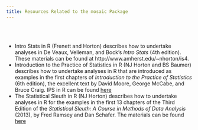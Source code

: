 ```yaml
---
title: Resources Related to the mosaic Package
---
```

</br>
</br>

- Intro Stats in R (Frenett and Horton) describes how to undertake analyses in De Veaux, Velleman, and Bock's *Intro Stats* (4th edition).  These materials can be found at http://www.amherst.edu/~nhorton/is4.
- Introduction to the Practice of Statistics in R (NJ Horton and BS Baumer) describes how to undertake analyses in R that are introduced as examples in the first chapters of *Introduction to the Practice of Statistics* (6th edition), the excellent text by David Moore, George McCabe, and Bruce Craig. IPS in R can be found <a href="http://www.amherst.edu/~nhorton/ips6e">here</a>
- The Statistical Sleuth in R (NJ Horton) describes how to undertake analyses in R for the examples in the first 13 chapters of the Third Edition of the *Statistical Sleuth: A Course in Methods of Data Analysis* (2013), by Fred Ramsey and Dan Schafer. The materials can be found <a href="http://www3.amherst.edu/~nhorton/sleuth/">here</a>
